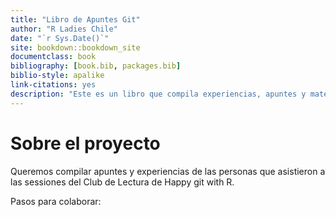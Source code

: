 ```yaml
--- 
title: "Libro de Apuntes Git"
author: "R Ladies Chile"
date: "`r Sys.Date()`"
site: bookdown::bookdown_site
documentclass: book
bibliography: [book.bib, packages.bib]
biblio-style: apalike
link-citations: yes
description: "Este es un libro que compila experiencias, apuntes y materiales en español del club de lectura de Happy Git with R"
---
```


# Sobre el proyecto

Queremos compilar apuntes y experiencias de las personas que asistieron a las sessiones del Club de Lectura de Happy git with R. 

Pasos para colaborar: